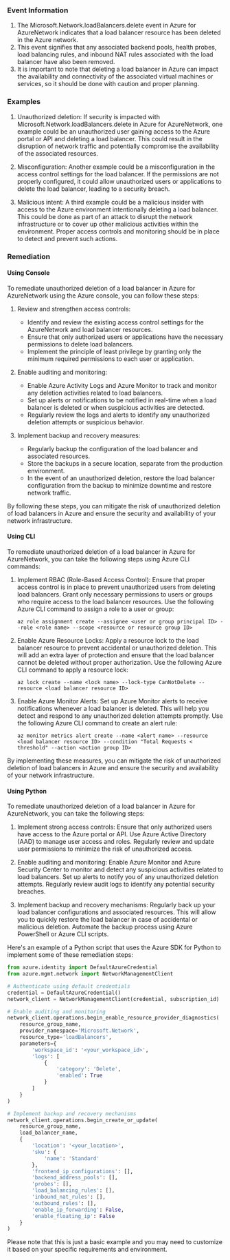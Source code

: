 
### Event Information

1. The Microsoft.Network.loadBalancers.delete event in Azure for AzureNetwork indicates that a load balancer resource has been deleted in the Azure network.
2. This event signifies that any associated backend pools, health probes, load balancing rules, and inbound NAT rules associated with the load balancer have also been removed.
3. It is important to note that deleting a load balancer in Azure can impact the availability and connectivity of the associated virtual machines or services, so it should be done with caution and proper planning.


### Examples

1. Unauthorized deletion: If security is impacted with Microsoft.Network.loadBalancers.delete in Azure for AzureNetwork, one example could be an unauthorized user gaining access to the Azure portal or API and deleting a load balancer. This could result in the disruption of network traffic and potentially compromise the availability of the associated resources.

2. Misconfiguration: Another example could be a misconfiguration in the access control settings for the load balancer. If the permissions are not properly configured, it could allow unauthorized users or applications to delete the load balancer, leading to a security breach.

3. Malicious intent: A third example could be a malicious insider with access to the Azure environment intentionally deleting a load balancer. This could be done as part of an attack to disrupt the network infrastructure or to cover up other malicious activities within the environment. Proper access controls and monitoring should be in place to detect and prevent such actions.

### Remediation

#### Using Console

To remediate unauthorized deletion of a load balancer in Azure for AzureNetwork using the Azure console, you can follow these steps:

1. Review and strengthen access controls:
   - Identify and review the existing access control settings for the AzureNetwork and load balancer resources.
   - Ensure that only authorized users or applications have the necessary permissions to delete load balancers.
   - Implement the principle of least privilege by granting only the minimum required permissions to each user or application.

2. Enable auditing and monitoring:
   - Enable Azure Activity Logs and Azure Monitor to track and monitor any deletion activities related to load balancers.
   - Set up alerts or notifications to be notified in real-time when a load balancer is deleted or when suspicious activities are detected.
   - Regularly review the logs and alerts to identify any unauthorized deletion attempts or suspicious behavior.

3. Implement backup and recovery measures:
   - Regularly backup the configuration of the load balancer and associated resources.
   - Store the backups in a secure location, separate from the production environment.
   - In the event of an unauthorized deletion, restore the load balancer configuration from the backup to minimize downtime and restore network traffic.

By following these steps, you can mitigate the risk of unauthorized deletion of load balancers in Azure and ensure the security and availability of your network infrastructure.

#### Using CLI

To remediate unauthorized deletion of a load balancer in Azure for AzureNetwork, you can take the following steps using Azure CLI commands:

1. Implement RBAC (Role-Based Access Control): Ensure that proper access control is in place to prevent unauthorized users from deleting load balancers. Grant only necessary permissions to users or groups who require access to the load balancer resources. Use the following Azure CLI command to assign a role to a user or group:

   ```
   az role assignment create --assignee <user or group principal ID> --role <role name> --scope <resource or resource group ID>
   ```

2. Enable Azure Resource Locks: Apply a resource lock to the load balancer resource to prevent accidental or unauthorized deletion. This will add an extra layer of protection and ensure that the load balancer cannot be deleted without proper authorization. Use the following Azure CLI command to apply a resource lock:

   ```
   az lock create --name <lock name> --lock-type CanNotDelete --resource <load balancer resource ID>
   ```

3. Enable Azure Monitor Alerts: Set up Azure Monitor alerts to receive notifications whenever a load balancer is deleted. This will help you detect and respond to any unauthorized deletion attempts promptly. Use the following Azure CLI command to create an alert rule:

   ```
   az monitor metrics alert create --name <alert name> --resource <load balancer resource ID> --condition "Total Requests < threshold" --action <action group ID>
   ```

By implementing these measures, you can mitigate the risk of unauthorized deletion of load balancers in Azure and ensure the security and availability of your network infrastructure.

#### Using Python

To remediate unauthorized deletion of a load balancer in Azure for AzureNetwork, you can take the following steps:

1. Implement strong access controls: Ensure that only authorized users have access to the Azure portal or API. Use Azure Active Directory (AAD) to manage user access and roles. Regularly review and update user permissions to minimize the risk of unauthorized access.

2. Enable auditing and monitoring: Enable Azure Monitor and Azure Security Center to monitor and detect any suspicious activities related to load balancers. Set up alerts to notify you of any unauthorized deletion attempts. Regularly review audit logs to identify any potential security breaches.

3. Implement backup and recovery mechanisms: Regularly back up your load balancer configurations and associated resources. This will allow you to quickly restore the load balancer in case of accidental or malicious deletion. Automate the backup process using Azure PowerShell or Azure CLI scripts.

Here's an example of a Python script that uses the Azure SDK for Python to implement some of these remediation steps:

```python
from azure.identity import DefaultAzureCredential
from azure.mgmt.network import NetworkManagementClient

# Authenticate using default credentials
credential = DefaultAzureCredential()
network_client = NetworkManagementClient(credential, subscription_id)

# Enable auditing and monitoring
network_client.operations.begin_enable_resource_provider_diagnostics(
    resource_group_name,
    provider_namespace='Microsoft.Network',
    resource_type='loadBalancers',
    parameters={
        'workspace_id': '<your_workspace_id>',
        'logs': [
            {
                'category': 'Delete',
                'enabled': True
            }
        ]
    }
)

# Implement backup and recovery mechanisms
network_client.operations.begin_create_or_update(
    resource_group_name,
    load_balancer_name,
    {
        'location': '<your_location>',
        'sku': {
            'name': 'Standard'
        },
        'frontend_ip_configurations': [],
        'backend_address_pools': [],
        'probes': [],
        'load_balancing_rules': [],
        'inbound_nat_rules': [],
        'outbound_rules': [],
        'enable_ip_forwarding': False,
        'enable_floating_ip': False
    }
)
```

Please note that this is just a basic example and you may need to customize it based on your specific requirements and environment.

